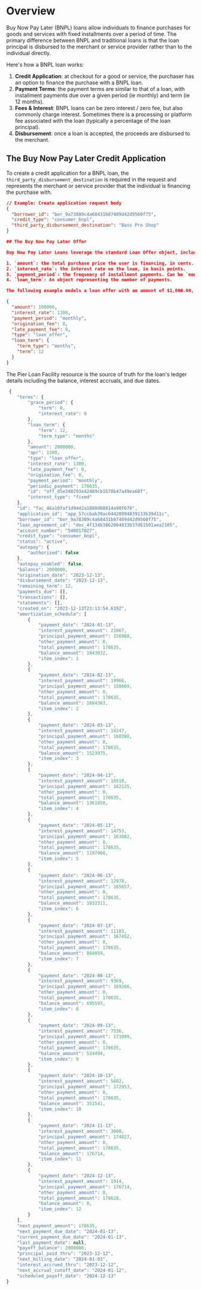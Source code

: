 # Overview

Buy Now Pay Later (BNPL) loans allow individuals to finance purchases for goods and services with fixed installments over a period of time. The primary difference between BNPL and traditional loans is that the loan principal is disbursed to the merchant or service provider rather than to the individual directly.

Here's how a BNPL loan works:

1. **Credit Application**: at checkout for a good or service, the purchaser has an option to finance the purchase with a BNPL loan.
1. **Payment Terms**: the payment terms are similar to that of a loan, with installment payments due over a given period (ie monthly) and term (ie 12 months).
1. **Fees & Interest**: BNPL loans can be zero interest / zero fee, but also commonly charge interest. Sometimes there is a processing or platform fee associated with the loan (typically a percentage of the loan principal).
1. **Disbursement**: once a loan is accepted, the proceeds are disbursed to the merchant.

## The Buy Now Pay Later Credit Application

To create a credit application for a BNPL loan, the `third_party_disbursement_destination` is required in the request and represents the merchant or service provider that the individual is financing the purchase with.

```json
// Example: Create application request body
{
  "borrower_id": "bor_9a73889c4a68431b87489d42d9560f75",
  "credit_type": "consumer_bnpl",
  "third_party_disbursement_destination": "Bass Pro Shop"
}

## The Buy Now Pay Later Offer

Buy Now Pay Later Loans leverage the standard Loan Offer object, including the following primary parameters:

1. `amount`: the total purchase price the user is financing, in cents.
2. `interest_rate`: the interest rate on the loan, in basis points.
3. `payment_period`: the frequency of installment payments. Can be `monthly`, `weekly`, or `biweekly`.
4. `loan_term`: An object representing the number of payments.

The following example models a loan offer with an amount of $1,000.00, 13% interest rate, monthly payment period and 12 payments:

{
  "amount": 100000,
  "interest_rate": 1300,
  "payment_period": "monthly",
  "origination_fee": 0,
  "late_payment_fee": 0,
  "type": "loan_offer",
  "loan_term": {
    "term_type": "months",
    "term": 12
  }
}
```

The Pier Loan Facility resource is the source of truth for the loan's ledger details including the balance, interest accruals, and due dates.

```js
 {
    "terms": {
        "grace_period": {
            "term": 0,
            "interest_rate": 0
        },
        "loan_term": {
            "term": 12,
            "term_type": "months"
        },
        "amount": 2000000,
        "apr": 1300,
        "type": "loan_offer",
        "interest_rate": 1300,
        "late_payment_fee": 0,
        "origination_fee": 0,
        "payment_period": "monthly",
        "periodic_payment": 178635,
        "id": "off_d5e348293e42489cb1b70b47a49ea68f",
        "interest_type": "fixed"
    },
    "id": "fac_46a10faf1d9442a1880d08814a90f670",
    "application_id": "app_57ccbab39ac64428994839133b39d11c",
    "borrower_id": "bor_9a78389c4a68431b87489d42d9560f75",
    "loan_agreement_id": "doc_4f134b3862064833b37d61501aea2105",
    "account_number": "540017027",
    "credit_type": "consumer_bnpl",
    "status": "active",
    "autopay": {
        "authorized": false
    },
    "autopay_enabled": false,
    "balance": 2000000,
    "origination_date": "2023-12-13",
    "disbursement_date": "2023-12-13",
    "remaining_term": 12,
    "payments_due": [],
    "transactions": [],
    "statements": [],
    "created_on": "2023-12-13T23:13:54.619Z",
    "amortization_schedule": [
        {
            "payment_date": "2024-01-13",
            "interest_payment_amount": 21667,
            "principal_payment_amount": 156968,
            "other_payment_amount": 0,
            "total_payment_amount": 178635,
            "balance_amount": 1843032,
            "item_index": 1
        },
        {
            "payment_date": "2024-02-13",
            "interest_payment_amount": 19966,
            "principal_payment_amount": 158669,
            "other_payment_amount": 0,
            "total_payment_amount": 178635,
            "balance_amount": 1684363,
            "item_index": 2
        },
        {
            "payment_date": "2024-03-13",
            "interest_payment_amount": 18247,
            "principal_payment_amount": 160388,
            "other_payment_amount": 0,
            "total_payment_amount": 178635,
            "balance_amount": 1523975,
            "item_index": 3
        },
        {
            "payment_date": "2024-04-13",
            "interest_payment_amount": 16510,
            "principal_payment_amount": 162125,
            "other_payment_amount": 0,
            "total_payment_amount": 178635,
            "balance_amount": 1361850,
            "item_index": 4
        },
        {
            "payment_date": "2024-05-13",
            "interest_payment_amount": 14753,
            "principal_payment_amount": 163882,
            "other_payment_amount": 0,
            "total_payment_amount": 178635,
            "balance_amount": 1197968,
            "item_index": 5
        },
        {
            "payment_date": "2024-06-13",
            "interest_payment_amount": 12978,
            "principal_payment_amount": 165657,
            "other_payment_amount": 0,
            "total_payment_amount": 178635,
            "balance_amount": 1032311,
            "item_index": 6
        },
        {
            "payment_date": "2024-07-13",
            "interest_payment_amount": 11183,
            "principal_payment_amount": 167452,
            "other_payment_amount": 0,
            "total_payment_amount": 178635,
            "balance_amount": 864859,
            "item_index": 7
        },
        {
            "payment_date": "2024-08-13",
            "interest_payment_amount": 9369,
            "principal_payment_amount": 169266,
            "other_payment_amount": 0,
            "total_payment_amount": 178635,
            "balance_amount": 695593,
            "item_index": 8
        },
        {
            "payment_date": "2024-09-13",
            "interest_payment_amount": 7536,
            "principal_payment_amount": 171099,
            "other_payment_amount": 0,
            "total_payment_amount": 178635,
            "balance_amount": 524494,
            "item_index": 9
        },
        {
            "payment_date": "2024-10-13",
            "interest_payment_amount": 5682,
            "principal_payment_amount": 172953,
            "other_payment_amount": 0,
            "total_payment_amount": 178635,
            "balance_amount": 351541,
            "item_index": 10
        },
        {
            "payment_date": "2024-11-13",
            "interest_payment_amount": 3808,
            "principal_payment_amount": 174827,
            "other_payment_amount": 0,
            "total_payment_amount": 178635,
            "balance_amount": 176714,
            "item_index": 11
        },
        {
            "payment_date": "2024-12-13",
            "interest_payment_amount": 1914,
            "principal_payment_amount": 176714,
            "other_payment_amount": 0,
            "total_payment_amount": 178628,
            "balance_amount": 0,
            "item_index": 12
        }
    ],
    "next_payment_amount": 178635,
    "next_payment_due_date": "2024-01-13",
    "current_payment_due_date": "2024-01-13",
    "last_payment_date": null,
    "payoff_balance": 2000000,
    "principal_paid_thru": "2023-12-12",
    "next_billing_date": "2024-01-03",
    "interest_accrued_thru": "2023-12-12",
    "next_accrual_cutoff_date": "2024-01-12",
    "scheduled_payoff_date": "2024-12-13"
}
```
